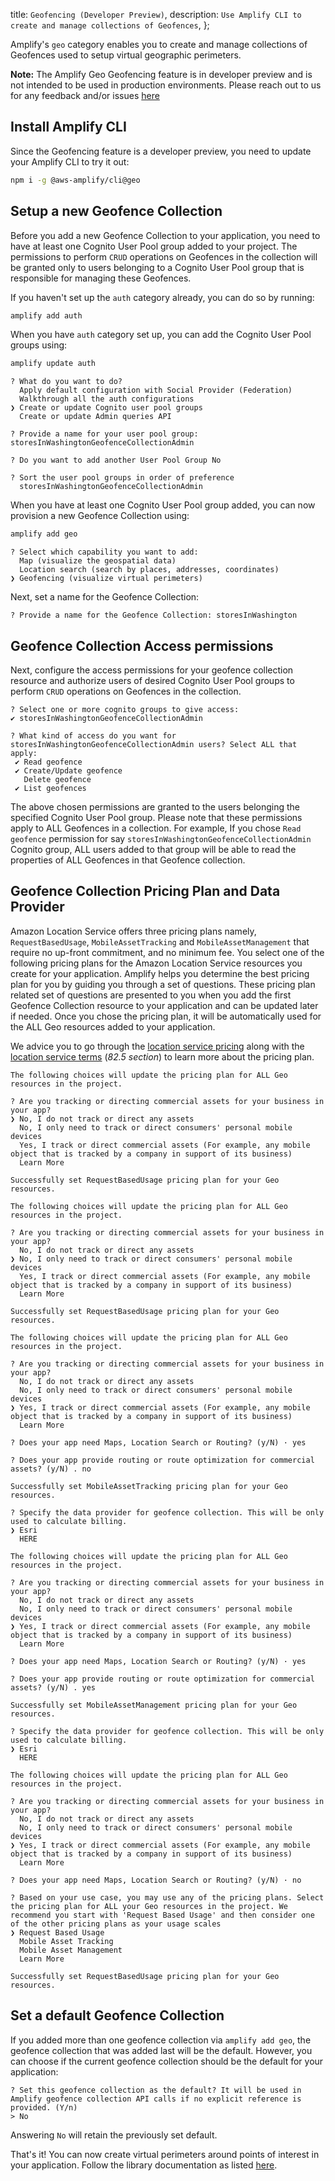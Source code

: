   title: `Geofencing (Developer Preview)`,
  description: `Use Amplify CLI to create and manage collections of Geofences`,
};

Amplify's `geo` category enables you to create and manage collections of Geofences used to setup virtual geographic perimeters.

<Callout>

**Note:** The Amplify Geo Geofencing feature is in developer preview and is not intended to be used in production environments. Please reach out to us for any feedback and/or issues [here](https://github.com/aws-amplify/amplify-cli/issues)

</Callout>

## Install Amplify CLI
Since the Geofencing feature is a developer preview, you need to update your Amplify CLI to try it out:

```bash
npm i -g @aws-amplify/cli@geo
```

## Setup a new Geofence Collection
Before you add a new Geofence Collection to your application, you need to have at least one Cognito User Pool group added to your project.
The permissions to perform `CRUD` operations on Geofences in the collection will be granted only to users belonging to a Cognito User Pool group that is responsible for managing these Geofences.

If you haven't set up the `auth` category already, you can do so by running:
```bash
amplify add auth
```

When you have `auth` category set up, you can add the Cognito User Pool groups using:
```bash
amplify update auth
```
```console
? What do you want to do? 
  Apply default configuration with Social Provider (Federation) 
  Walkthrough all the auth configurations 
❯ Create or update Cognito user pool groups 
  Create or update Admin queries API 

? Provide a name for your user pool group: storesInWashingtonGeofenceCollectionAdmin

? Do you want to add another User Pool Group No

? Sort the user pool groups in order of preference
  storesInWashingtonGeofenceCollectionAdmin

```

When you have at least one Cognito User Pool group added, you can now provision a new Geofence Collection using:
```bash
amplify add geo
```
```console
? Select which capability you want to add: 
  Map (visualize the geospatial data) 
  Location search (search by places, addresses, coordinates) 
❯ Geofencing (visualize virtual perimeters)
```

Next, set a name for the Geofence Collection: 

```console
? Provide a name for the Geofence Collection: storesInWashington
```

## Geofence Collection Access permissions

Next, configure the access permissions for your geofence collection resource and authorize users of desired Cognito User Pool groups to perform `CRUD` operations on Geofences in the collection.

```console
? Select one or more cognito groups to give access:
✔ storesInWashingtonGeofenceCollectionAdmin

? What kind of access do you want for storesInWashingtonGeofenceCollectionAdmin users? Select ALL that apply:
 ✔ Read geofence
 ✔ Create/Update geofence
   Delete geofence
 ✔ List geofences
```

The above chosen permissions are granted to the users belonging the specified Cognito User Pool group. 
Please note that these permissions apply to ALL Geofences in a collection. For example, If you chose `Read geofence` permission for say `storesInWashingtonGeofenceCollectionAdmin`
Cognito group, ALL users added to that group will be able to read the properties of ALL Geofences in that Geofence collection.

## Geofence Collection Pricing Plan and Data Provider

Amazon Location Service offers three pricing plans namely, `RequestBasedUsage`, `MobileAssetTracking` and `MobileAssetManagement` that require no up-front commitment, and no minimum fee.
You select one of the following pricing plans for the Amazon Location Service resources you create for your application.
Amplify helps you determine the best pricing plan for you by guiding you through a set of questions.
These pricing plan related set of questions are presented to you when you add the first Geofence Collection resource to your application and can be updated later if needed. 
Once you chose the pricing plan, it will be automatically used for the ALL Geo resources added to your application.

We advice you to go through the [location service pricing](https://aws.amazon.com/location/pricing/) along with the [location service terms](https://aws.amazon.com/service-terms/) (_82.5 section_) to learn more about the pricing plan.

```console
The following choices will update the pricing plan for ALL Geo resources in the project.

? Are you tracking or directing commercial assets for your business in your app?
❯ No, I do not track or direct any assets
  No, I only need to track or direct consumers' personal mobile devices
  Yes, I track or direct commercial assets (For example, any mobile object that is tracked by a company in support of its business)
  Learn More

Successfully set RequestBasedUsage pricing plan for your Geo resources.
```

```console
The following choices will update the pricing plan for ALL Geo resources in the project.

? Are you tracking or directing commercial assets for your business in your app?
  No, I do not track or direct any assets
❯ No, I only need to track or direct consumers' personal mobile devices
  Yes, I track or direct commercial assets (For example, any mobile object that is tracked by a company in support of its business)
  Learn More

Successfully set RequestBasedUsage pricing plan for your Geo resources.
```

```console
The following choices will update the pricing plan for ALL Geo resources in the project.

? Are you tracking or directing commercial assets for your business in your app?
  No, I do not track or direct any assets
  No, I only need to track or direct consumers' personal mobile devices
❯ Yes, I track or direct commercial assets (For example, any mobile object that is tracked by a company in support of its business)
  Learn More

? Does your app need Maps, Location Search or Routing? (y/N) · yes

? Does your app provide routing or route optimization for commercial assets? (y/N) . no

Successfully set MobileAssetTracking pricing plan for your Geo resources.

? Specify the data provider for geofence collection. This will be only used to calculate billing.
❯ Esri
  HERE
```

```console
The following choices will update the pricing plan for ALL Geo resources in the project.

? Are you tracking or directing commercial assets for your business in your app?
  No, I do not track or direct any assets
  No, I only need to track or direct consumers' personal mobile devices
❯ Yes, I track or direct commercial assets (For example, any mobile object that is tracked by a company in support of its business)
  Learn More

? Does your app need Maps, Location Search or Routing? (y/N) · yes

? Does your app provide routing or route optimization for commercial assets? (y/N) . yes

Successfully set MobileAssetManagement pricing plan for your Geo resources.

? Specify the data provider for geofence collection. This will be only used to calculate billing.
❯ Esri
  HERE
```

```console
The following choices will update the pricing plan for ALL Geo resources in the project.

? Are you tracking or directing commercial assets for your business in your app?
  No, I do not track or direct any assets
  No, I only need to track or direct consumers' personal mobile devices
❯ Yes, I track or direct commercial assets (For example, any mobile object that is tracked by a company in support of its business)
  Learn More

? Does your app need Maps, Location Search or Routing? (y/N) · no

? Based on your use case, you may use any of the pricing plans. Select the pricing plan for ALL your Geo resources in the project. We recommend you start with 'Request Based Usage' and then consider one of the other pricing plans as your usage scales
❯ Request Based Usage
  Mobile Asset Tracking
  Mobile Asset Management
  Learn More

Successfully set RequestBasedUsage pricing plan for your Geo resources.
```

## Set a default Geofence Collection
If you added more than one geofence collection via `amplify add geo`, the geofence collection that was added last will be the default. 
However, you can choose if the current geofence collection should be the default for your application:

```console
? Set this geofence collection as the default? It will be used in Amplify geofence collection API calls if no explicit reference is provided. (Y/n)
> No
```
Answering `No` will retain the previously set default.

That's it! You can now create virtual perimeters around points of interest in your application. Follow the library documentation as listed [here](/lib/geo/getting-started).
